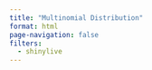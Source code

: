 ```yaml
---
title: "Multinomial Distribution"
format: html
page-navigation: false
filters: 
  - shinylive
---
```

